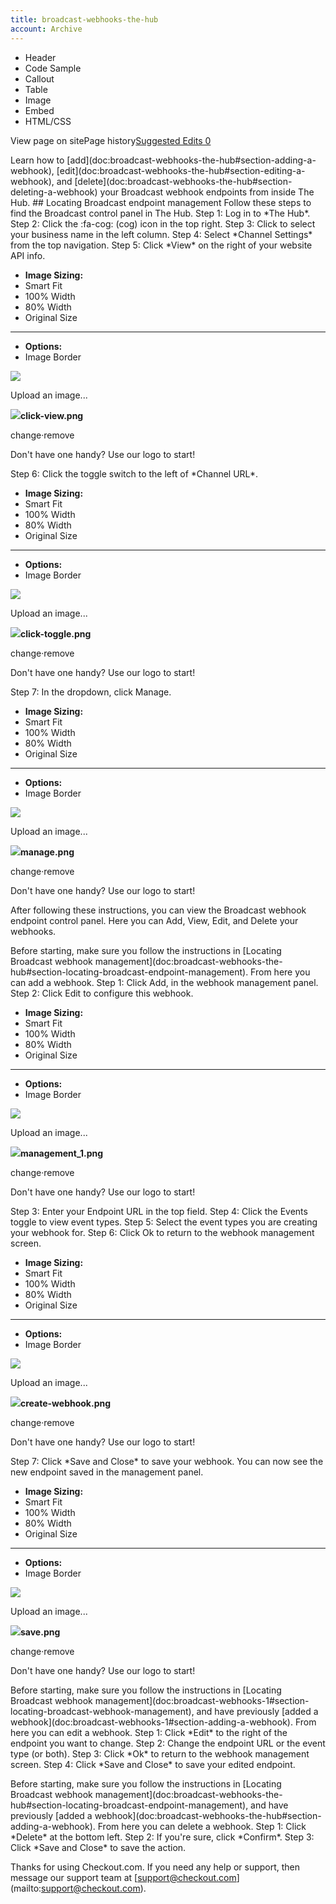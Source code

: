 ```yaml
---
title: broadcast-webhooks-the-hub
account: Archive
---
```


*   Header
*   Code Sample
*   Callout
*   Table
*   Image
*   Embed
*   HTML/CSS

View page on sitePage history[Suggested Edits 0](/project/checkoutdocs-legacy/v1.9/suggested)

Learn how to \[add\](doc:broadcast-webhooks-the-hub#section-adding-a-webhook), \[edit\](doc:broadcast-webhooks-the-hub#section-editing-a-webhook), and \[delete\](doc:broadcast-webhooks-the-hub#section-deleting-a-webhook) your Broadcast webhook endpoints from inside The Hub. ## Locating Broadcast endpoint management Follow these steps to find the Broadcast control panel in The Hub. <span class="step\_hl">Step 1:</span> Log in to \*The Hub\*. <span class="step\_hl">Step 2:</span> Click the :fa-cog: (cog) icon in the top right. <span class="step\_hl">Step 3:</span> Click to select your business name in the left column. <span class="step\_hl">Step 4:</span> Select \*Channel Settings\* from the top navigation. <span class="step\_hl">Step 5:</span> Click \*View\* on the right of your website API info. 

*   **Image Sizing:**
*    Smart Fit
*    100% Width
*    80% Width
*    Original Size
*   * * *
    
*   **Options:**
*    Image Border

![](https://files.readme.io/268fd01-click-view.png)

Upload an image...

![](https://files.readme.io/268fd01-click-view.png)**click-view.png**

change·remove

Don't have one handy? Use our logo to start!

<span class="step\_hl">Step 6:</span> Click the toggle switch to the left of \*Channel URL\*. 

*   **Image Sizing:**
*    Smart Fit
*    100% Width
*    80% Width
*    Original Size
*   * * *
    
*   **Options:**
*    Image Border

![](https://files.readme.io/844d21f-click-toggle.png)

Upload an image...

![](https://files.readme.io/844d21f-click-toggle.png)**click-toggle.png**

change·remove

Don't have one handy? Use our logo to start!

<span class="step\_hl">Step 7:</span> In the dropdown, click Manage. 

*   **Image Sizing:**
*    Smart Fit
*    100% Width
*    80% Width
*    Original Size
*   * * *
    
*   **Options:**
*    Image Border

![](https://files.readme.io/75dc389-manage.png)

Upload an image...

![](https://files.readme.io/75dc389-manage.png)**manage.png**

change·remove

Don't have one handy? Use our logo to start!

After following these instructions, you can view the Broadcast webhook endpoint control panel. Here you can Add, View, Edit, and Delete your webhooks. 

Before starting, make sure you follow the instructions in \[Locating Broadcast webhook management\](doc:broadcast-webhooks-the-hub#section-locating-broadcast-endpoint-management). From here you can add a webhook. <span class="step\_hl">Step 1:</span> Click Add, in the webhook management panel. <span class="step\_hl">Step 2:</span> Click Edit to configure this webhook. 

*   **Image Sizing:**
*    Smart Fit
*    100% Width
*    80% Width
*    Original Size
*   * * *
    
*   **Options:**
*    Image Border

![](https://files.readme.io/5909414-management_1.png)

Upload an image...

![](https://files.readme.io/5909414-management_1.png)**management\_1.png**

change·remove

Don't have one handy? Use our logo to start!

<span class="step\_hl">Step 3:</span> Enter your Endpoint URL in the top field. <span class="step\_hl">Step 4:</span> Click the Events toggle to view event types. <span class="step\_hl">Step 5:</span> Select the event types you are creating your webhook for. <span class="step\_hl">Step 6:</span> Click Ok to return to the webhook management screen. 

*   **Image Sizing:**
*    Smart Fit
*    100% Width
*    80% Width
*    Original Size
*   * * *
    
*   **Options:**
*    Image Border

![](https://files.readme.io/be56736-create-webhook.png)

Upload an image...

![](https://files.readme.io/be56736-create-webhook.png)**create-webhook.png**

change·remove

Don't have one handy? Use our logo to start!

<span class="step\_hl">Step 7:</span> Click \*Save and Close\* to save your webhook. You can now see the new endpoint saved in the management panel. 

*   **Image Sizing:**
*    Smart Fit
*    100% Width
*    80% Width
*    Original Size
*   * * *
    
*   **Options:**
*    Image Border

![](https://files.readme.io/54967f7-save.png)

Upload an image...

![](https://files.readme.io/54967f7-save.png)**save.png**

change·remove

Don't have one handy? Use our logo to start!

Before starting, make sure you follow the instructions in \[Locating Broadcast webhook management\](doc:broadcast-webhooks-1#section-locating-broadcast-webhook-management), and have previously \[added a webhook\](doc:broadcast-webhooks-1#section-adding-a-webhook). From here you can edit a webhook. <span class="step\_hl">Step 1:</span> Click \*Edit\* to the right of the endpoint you want to change. <span class="step\_hl">Step 2:</span> Change the endpoint URL or the event type (or both). <span class="step\_hl">Step 3:</span> Click \*Ok\* to return to the webhook management screen. <span class="step\_hl">Step 4:</span> Click \*Save and Close\* to save your edited endpoint. 

Before starting, make sure you follow the instructions in \[Locating Broadcast webhook management\](doc:broadcast-webhooks-the-hub#section-locating-broadcast-endpoint-management), and have previously \[added a webhook\](doc:broadcast-webhooks-the-hub#section-adding-a-webhook). From here you can delete a webhook. <span class="step\_hl">Step 1:</span> Click \*Delete\* at the bottom left. <span class="step\_hl">Step 2:</span> If you're sure, click \*Confirm\*. <span class="step\_hl">Step 3:</span> Click \*Save and Close\* to save the action. 

Thanks for using Checkout.com. If you need any help or support, then message our support team at \[support@checkout.com\](mailto:support@checkout.com).